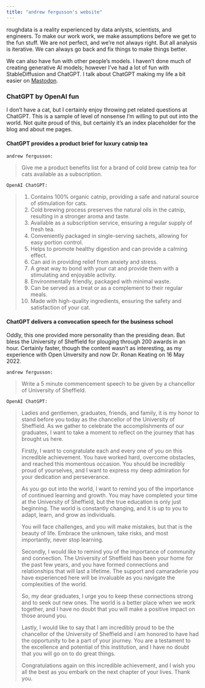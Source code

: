 ```yaml
---
title: "andrew fergusson's website"
---
```


roughdata is a reality experienced by data anlysts, scientists, and engineers. To make our work work, we make assumptions before we get to the fun stuff. We are not perfect, and we're not always right. But all analysis is iterative. We can always go back and fix things to make things better.

We can also have fun with other people's models. I haven't done much of creating generative AI models; however I've had a lot of fun with StableDiffusion and ChatGPT. I talk about ChatGPT making my life a bit easier on <a rel="me" href="https://dataare.cool/@Waf">Mastodon</a>.

### ChatGPT by OpenAI fun

I don't have a cat, but I certainly enjoy throwing pet related questions at ChatGPT. This is a sample of level of nonsense I'm willing to put out into the world. Not quite proud of this, but certainly it's an index placeholder for the blog and about me pages.

#### ChatGPT provides a product brief for luxury catnip tea

`andrew fergusson:`

> Give me a product benefits list for a brand of cold brew catnip tea for cats available as a subscription.

`OpenAI ChatGPT:`

> 1. Contains 100% organic catnip, providing a safe and natural source of stimulation for cats.
> 2. Cold brewing process preserves the natural oils in the catnip, resulting in a stronger aroma and taste.
> 3. Available as a subscription service, ensuring a regular supply of fresh tea.
> 4. Conveniently packaged in single-serving sachets, allowing for easy portion control.
> 5. Helps to promote healthy digestion and can provide a calming effect.
> 6. Can aid in providing relief from anxiety and stress.
> 7. A great way to bond with your cat and provide them with a stimulating and enjoyable activity.
> 8. Environmentally friendly, packaged with minimal waste.
> 9. Can be served as a treat or as a complement to their regular meals.
> 10. Made with high-quality ingredients, ensuring the safety and satisfaction of your cat.

#### ChatGPT delivers a convocation speech for the business school

Oddly, this one provided more personality than the presiding dean. But bless the University of Sheffield for plouging through 200 awards in an hour. Certainly faster, though the content wasn't as interesting, as my experience with Open Unversity and now Dr. Ronan Keating on 16 May 2022.

`andrew fergusson:`

> Write a 5 minute commencement speech to be given by a chancellor of University of Sheffield.

`OpenAI ChatGPT:`

> Ladies and gentlemen, graduates, friends, and family, it is my honor to stand before you today as the chancellor of the University of Sheffield. As we gather to celebrate the accomplishments of our graduates, I want to take a moment to reflect on the journey that has brought us here.
> 
> Firstly, I want to congratulate each and every one of you on this incredible achievement. You have worked hard, overcome obstacles, and reached this momentous occasion. You should be incredibly proud of yourselves, and I want to express my deep admiration for your dedication and perseverance.
> 
> As you go out into the world, I want to remind you of the importance of continued learning and growth. You may have completed your time at the University of Sheffield, but the true education is only just beginning. The world is constantly changing, and it is up to you to adapt, learn, and grow as individuals.
> 
> You will face challenges, and you will make mistakes, but that is the beauty of life. Embrace the unknown, take risks, and most importantly, never stop learning.
> 
> Secondly, I would like to remind you of the importance of community and connection. The University of Sheffield has been your home for the past few years, and you have formed connections and relationships that will last a lifetime. The support and camaraderie you have experienced here will be invaluable as you navigate the complexities of the world.
> 
> So, my dear graduates, I urge you to keep these connections strong and to seek out new ones. The world is a better place when we work together, and I have no doubt that you will make a positive impact on those around you.
> 
> Lastly, I would like to say that I am incredibly proud to be the chancellor of the University of Sheffield and I am honored to have had the opportunity to be a part of your journey. You are a testament to the excellence and potential of this institution, and I have no doubt that you will go on to do great things.
> 
> Congratulations again on this incredible achievement, and I wish you all the best as you embark on the next chapter of your lives. Thank you.